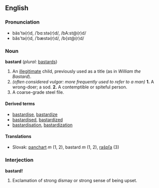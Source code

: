 ==English==
===Pronunciation===
*bäs'tə(r)d, /ˈbɑːstə(r)d/, /bA:st@(r)d/
*băs'tə(r)d, /ˈbæstə(r)d/, /b{st@(r)d/

===Noun===
'''bastard''' (''plural:'' [[bastards]])

# An [[illegitimate]] child, previously used as a title (as in ''William the Bastard'').
# ''(often considered vulgar: more frequently used to refer to a man)'' '''1.''' A wrong-doer; a sod. '''2.''' A contemptible or spiteful person.
# A coarse-grade steel file.

==== Derived terms ====
*[[bastardise]], [[bastardize]]
*[[bastardised]], [[bastardized]]
*[[bastardisation]], [[bastardization]]

==== Translations ====
*Slovak: [[panchart]] ''m'' (1, 2), bastard ''m'' (1, 2), [[rašpľa]] (3)

===Interjection===
'''bastard!'''

# Exclamation of strong dismay or strong sense of being upset.